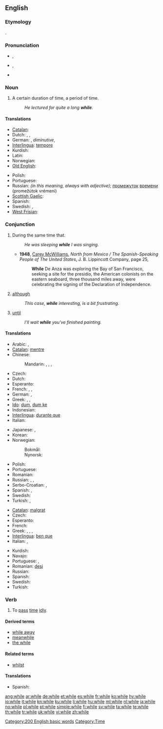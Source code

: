 ==English==

{{rank|people|still|just|143|while|again|also|away}}

===Etymology===
{{etyl|ang}} {{term|hwil|hwīl|lang=ang}}.

===Pronunciation===
* {{a|UK}} {{IPA|/ʍaɪl/}}, {{SAMPA|/WaIl/}}
* {{a|US}} {{IPA|/waɪl/}}, {{SAMPA|/waIl/}}
* {{audio|en-us-while.ogg|Audio (US)}}
*: {{rhymes|aɪl}}

===Noun===
{{en-noun|-}}

# A certain duration of time, a period of time.
#: ''He lectured for quite a long '''while'''.''

====Translations====
{{trans-top|a certain duration of time, a period of time}}
* [[Catalan]]: {{t-|ca|estona|f}}
* Dutch: {{t-|nl|tijdje|n}}, {{t-|nl|momentje|n}}, {{t|nl|een hele tijd|m}}
* German: {{t+|de|Weile|f}}, {{t|de|Weilchen|n}} ''diminutive'', {{t|de|Zeitspanne|f}}
* [[Interlingua]]: [[tempore]]
* Kurdish: {{ku-Arab|[[ماوه‌]]}}
* Latin: {{t+|la|dum}}
* Norwegian: {{t+|no|stund|m}}
* [[Old English]]: {{t-|ang|þrag|f|alt=þrāg|xs=Old English}}
{{trans-mid}}
* Polish: {{t+|pl|chwila|f}}
* Portuguese: {{t+|pt|tempo|m}}
* Russian: {{t+|ru|время|n|tr=vrémja}} ''(in this meaning, always with adjective)''; [[промежуток]] [[время|времени]] (promežútok vrémeni) {{m}}
* [[Scottish Gaelic]]: {{qualifier|short}} {{t|gd|greis|f|xs=Scottish Gaelic}}
* Spanish: {{t+|es|rato|m}}
* Swedish: {{t+|sv|stund|c}}, {{t+|sv|tag|n}}
* [[West Frisian]]: {{t-|fy|skoft|n|xs=West Frisian}}
{{trans-bottom}}

===Conjunction===
{{wikipedia}}
{{en-conj}}

# During the same time that.
#: ''He was sleeping '''while''' I was singing.''
#* '''1948''', [[w:Carey McWilliams (journalist)|Carey McWilliams]], ''North from Mexico / The Spanish-Speaking People of The United States'', J. B. Lippincott Company, page 25,
#*: '''While''' De Anza was exploring the Bay of San Francisco, seeking a site for the presidio, the American colonists on the eastern seaboard, three thousand miles away, were celebrating the signing of the Declaration of Independence.
# [[although]]
#: ''This case, '''while''' interesting, is a bit frustrating.''
# {{Northern England}} [[until]]
#: ''I'll wait '''while''' you've finished painting.''

====Translations====
{{trans-top|during the same time that}}
* Arabic: {{t-|ar|بينما|tr=baynámaa}}, {{t|ar|عندما|tr=3indámaa}}
* [[Catalan]]: [[mentre]]
* Chinese:
*: Mandarin: {{t-|cmn|時候|alt=...的時候|sc=Hani}},  {{t-|cmn|时候|alt=...的时候|tr=...de shíhou|sc=Hani}},  {{t-|cmn|當|sc=Hani}},  {{t-|cmn|当|tr=dāng|sc=Hani}}
* Czech: {{t+|cs|zatímco}}
* Dutch: {{t+|nl|terwijl}}
* Esperanto: {{t-|eo|dum|xs=Esperanto}}
* French: {{t+|fr|pendant que}},  {{t+|fr|tant|alt=tant que}},  {{t+|fr|tandis|alt=tandis que}}
* German: {{t+|de|während}}, {{t+|de|solange}}
* Greek: {{t+|el|καθώς|tr=kathós}},  {{t|el|ενώ|tr=enó}},  {{t|el|ενόσω|tr=enóso}}
* [[Ido]]: [[dum]], [[dum ke]]
* Indonesian: {{t+|id|sementara|xs=Indonesian}}
* [[Interlingua]]: [[durante que]]
* Italian: {{t+|it|mentre}}
{{trans-mid}}
* Japanese: {{t+|ja|間|alt=...間に|tr=...あいだに, ...aida-ni}},  {{t+|ja|時|alt=...時に|tr=...ときに, ...toki-ni}}
* Korean: {{t|ko|하는 동안|tr=haneun dong-an|sc=Hang}}
* Norwegian:
*: Bokmål: {{t+|no|mens}}
*: Nynorsk: {{t-|no|medan}} <!-- nn.wiktionary is dead and has only got around 100 entries. Both languages are therefore allowed (and in use) on no.wiktionary, that's why it's not linked to nn.wiktionary -->
* Polish: {{t+|pl|podczas}}
* Portuguese: {{t+|pt|enquanto}}
* Romanian: {{t|ro|în timp ce}}
* Russian: {{t+|ru|пока|tr=poká}},  {{t|ru|до тех пор, пока|tr=do tex por, poká}},  {{t|ru|в то время, как|tr=v to vrémja, kak}}
* Serbo-Croatian: {{tø|sh|док|sc=Cyrl|xs=Serbo-Croatian}},  {{tø|sh|dok|xs=Serbo-Croatian}}
* Spanish: {{t-|es|mientras|alt=mientras que}}, {{t-|es|siempre y cuando}}
* Swedish: {{t+|sv|medan}}
* Turkish: {{t-|tr|-ken}},  {{t+|tr|iken}}
{{trans-bottom}}

{{trans-top|although}}
* [[Catalan]]: [[malgrat]]
* Czech: {{t+|cs|byť}}
* Esperanto: {{t-|eo|kvankam|xs=Esperanto}}
* French: {{t+|fr|tandis que}}
* Greek: {{t|el|ενώ|tr=enó}},  {{t|el|καίτοι|tr=kéti}},  {{t|el|αν και|tr=an ke}},  {{t|el|μολονότι|tr=molonóti}}
* [[Interlingua]]: [[ben que]]
* Italian: {{t+|it|malgrado}}, {{t+|it|benché}}
{{trans-mid}}
* Kurdish: {{ku-Arab|[[ئه‌گه‌رچی]]}}
* Navajo: {{tø|nv|yínee'}}
* Portuguese: {{t+|pt|embora}}, {{t-|pt|malgrado}}
* Romanian: [[deşi]]
* Russian: {{t+|ru|хотя|tr=xotjá}}
* Spanish: {{t+|es|aunque}}
* Swedish: {{t+|sv|fastän}}
* Turkish: {{t|tr|rağmen}}
{{trans-bottom}}

===Verb===
{{en-verb|whil|es}}

# To [[pass]] [[time]] [[idly]].

====Derived terms====
* [[while away]]
* [[meanwhile]]
* [[the while]]

====Related terms====
* [[whilst]]

====Translations====
{{trans-top|to pass time idly}}
* Spanish: {{t-|es|vagar}}
{{trans-mid}}
{{trans-bottom}}

[[Category:200 English basic words]]
[[Category:Time]]

[[ang:while]]
[[ar:while]]
[[de:while]]
[[et:while]]
[[es:while]]
[[fr:while]]
[[ko:while]]
[[hy:while]]
[[io:while]]
[[it:while]]
[[kn:while]]
[[ku:while]]
[[li:while]]
[[hu:while]]
[[ml:while]]
[[nl:while]]
[[ja:while]]
[[no:while]]
[[pl:while]]
[[pt:while]]
[[simple:while]]
[[fi:while]]
[[sv:while]]
[[ta:while]]
[[te:while]]
[[th:while]]
[[tr:while]]
[[uk:while]]
[[vi:while]]
[[zh:while]]